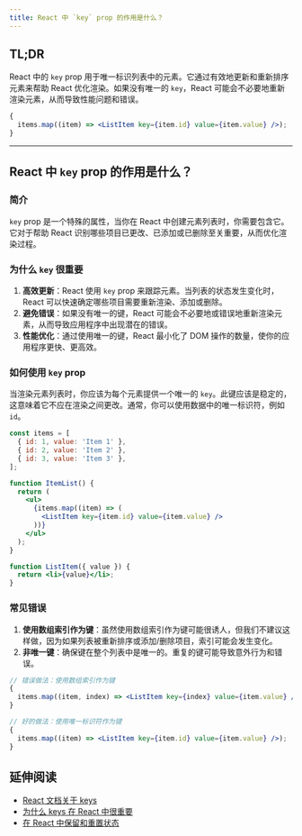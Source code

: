 ```yaml
---
title: React 中 `key` prop 的作用是什么？
---
```


## TL;DR

React 中的 `key` prop 用于唯一标识列表中的元素。它通过有效地更新和重新排序元素来帮助 React 优化渲染。如果没有唯一的 `key`，React 可能会不必要地重新渲染元素，从而导致性能问题和错误。

```jsx
{
  items.map((item) => <ListItem key={item.id} value={item.value} />);
}
```

***

## React 中 `key` prop 的作用是什么？

### 简介

`key` prop 是一个特殊的属性，当你在 React 中创建元素列表时，你需要包含它。它对于帮助 React 识别哪些项目已更改、已添加或已删除至关重要，从而优化渲染过程。

### 为什么 `key` 很重要

1. **高效更新**：React 使用 `key` prop 来跟踪元素。当列表的状态发生变化时，React 可以快速确定哪些项目需要重新渲染、添加或删除。
2. **避免错误**：如果没有唯一的键，React 可能会不必要地或错误地重新渲染元素，从而导致应用程序中出现潜在的错误。
3. **性能优化**：通过使用唯一的键，React 最小化了 DOM 操作的数量，使你的应用程序更快、更高效。

### 如何使用 `key` prop

当渲染元素列表时，你应该为每个元素提供一个唯一的 `key`。此键应该是稳定的，这意味着它不应在渲染之间更改。通常，你可以使用数据中的唯一标识符，例如 `id`。

```jsx
const items = [
  { id: 1, value: 'Item 1' },
  { id: 2, value: 'Item 2' },
  { id: 3, value: 'Item 3' },
];

function ItemList() {
  return (
    <ul>
      {items.map((item) => (
        <ListItem key={item.id} value={item.value} />
      ))}
    </ul>
  );
}

function ListItem({ value }) {
  return <li>{value}</li>;
}
```

### 常见错误

1. **使用数组索引作为键**：虽然使用数组索引作为键可能很诱人，但我们不建议这样做，因为如果列表被重新排序或添加/删除项目，索引可能会发生变化。
2. **非唯一键**：确保键在整个列表中是唯一的。重复的键可能导致意外行为和错误。

```jsx
// 错误做法：使用数组索引作为键
{
  items.map((item, index) => <ListItem key={index} value={item.value} />);
}

// 好的做法：使用唯一标识符作为键
{
  items.map((item) => <ListItem key={item.id} value={item.value} />);
}
```

## 延伸阅读

* [React 文档关于 keys](https://react.dev/learn/rendering-lists#why-does-react-need-keys)
* [为什么 keys 在 React 中很重要](https://medium.com/@robinpokorny/index-as-a-key-is-an-anti-pattern-e0349aece318)
* [在 React 中保留和重置状态](https://react.dev/learn/preserving-and-resetting-state)

